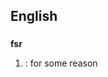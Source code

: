 ==English==

==={{Abbreviation}}===
'''fsr'''
# {{cattag3|internet|chat-room|slang}}: for some reason